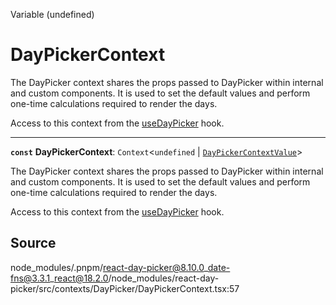 <SectionTitle>Variable (undefined)</SectionTitle>

# DayPickerContext

<Description>
The DayPicker context shares the props passed to DayPicker within internal
and custom components. It is used to set the default values and perform
one-time calculations required to render the days.

Access to this context from the [useDayPicker](/api/main/functions/useDayPicker.md) hook.
</Description>

---

<a id="undefined" name="undefined"></a>

<SignatureMemberIdentifier>**`const`** **DayPickerContext**: `Context`\<`undefined` \| [`DayPickerContextValue`](/api/main/interfaces/DayPickerContextValue.md)\></SignatureMemberIdentifier>

The DayPicker context shares the props passed to DayPicker within internal
and custom components. It is used to set the default values and perform
one-time calculations required to render the days.

Access to this context from the [useDayPicker](/api/main/functions/useDayPicker.md) hook.

## Source

node\_modules/.pnpm/react-day-picker@8.10.0\_date-fns@3.3.1\_react@18.2.0/node\_modules/react-day-picker/src/contexts/DayPicker/DayPickerContext.tsx:57
